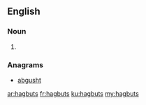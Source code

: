 ==English==

===Noun===
{{head|en|noun plural form}}

# {{plural of|hagbut|lang=en}}

===Anagrams===
* [[abgusht#English|abgusht]]

[[ar:hagbuts]]
[[fr:hagbuts]]
[[ku:hagbuts]]
[[my:hagbuts]]